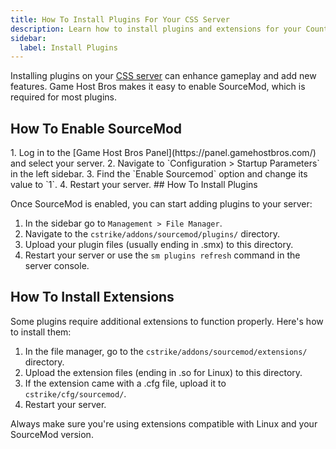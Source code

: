 ```yaml
---
title: How To Install Plugins For Your CSS Server
description: Learn how to install plugins and extensions for your Counter-Strike Source dedicated server.
sidebar:
  label: Install Plugins
---
```


Installing plugins on your [CSS server](https://www.gamehostbros.com/counter-strike-source-server-hosting/) can enhance gameplay and add new features. Game Host Bros makes it easy to enable SourceMod, which is required for most plugins.

## How To Enable SourceMod
<Steps>
1. Log in to the [Game Host Bros Panel](https://panel.gamehostbros.com/) and select your server.
2. Navigate to `Configuration > Startup Parameters` in the left sidebar.
3. Find the `Enable Sourcemod` option and change its value to `1`.
4. Restart your server.
</Steps>
## How To Install Plugins

Once SourceMod is enabled, you can start adding plugins to your server:
<Steps>
1. In the sidebar go to `Management > File Manager`.
2. Navigate to the `cstrike/addons/sourcemod/plugins/` directory.
3. Upload your plugin files (usually ending in .smx) to this directory.
4. Restart your server or use the `sm plugins refresh` command in the server console.
</Steps>

## How To Install Extensions

Some plugins require additional extensions to function properly. Here's how to install them:
<Steps>
1. In the file manager, go to the `cstrike/addons/sourcemod/extensions/` directory.
2. Upload the extension files (ending in .so for Linux) to this directory.
3. If the extension came with a .cfg file, upload it to `cstrike/cfg/sourcemod/`.
4. Restart your server.
</Steps>
Always make sure you're using extensions compatible with Linux and your SourceMod version.
